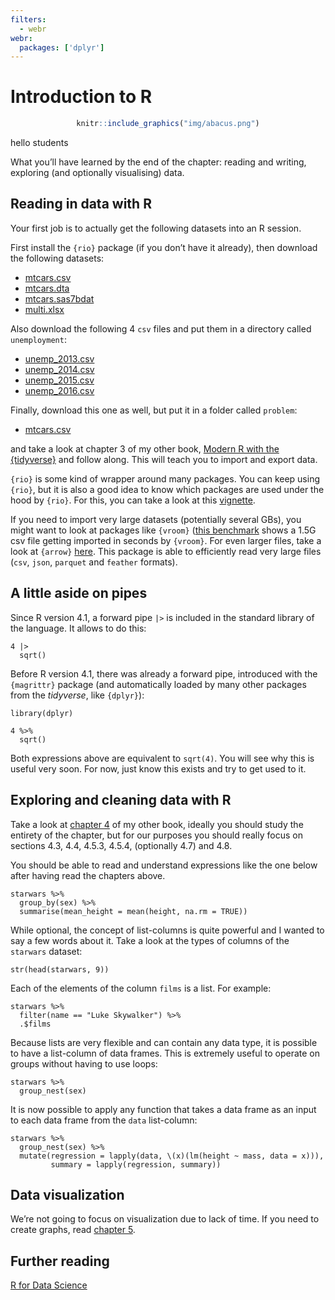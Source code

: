 ```yaml
---
filters:
  - webr
webr:
  packages: ['dplyr']
---
```


# Introduction to R

<div style="text-align:center;">
```r
knitr::include_graphics("img/abacus.png")
```
</div>

hello students

What you'll have learned by the end of the chapter: reading and writing,
exploring (and optionally visualising) data.

## Reading in data with R

Your first job is to actually get the following datasets into an R session.

First install the `{rio}` package (if you don't have it already), then download
the following datasets:

- [mtcars.csv](https://raw.githubusercontent.com/b-rodrigues/modern_R/master/datasets/mtcars.csv)
- [mtcars.dta](https://github.com/b-rodrigues/modern_R/raw/master/datasets/mtcars.dta)
- [mtcars.sas7bdat](https://github.com/b-rodrigues/modern_R/raw/master/datasets/mtcars.sas7bdat)
- [multi.xlsx](https://github.com/b-rodrigues/modern_R/raw/master/datasets/multi.xlsx)

Also download the following 4 `csv` files and put them in a directory called
`unemployment`:

- [unemp_2013.csv](https://raw.githubusercontent.com/b-rodrigues/modern_R/master/datasets/unemployment/unemp_2013.csv)
- [unemp_2014.csv](https://raw.githubusercontent.com/b-rodrigues/modern_R/master/datasets/unemployment/unemp_2014.csv)
- [unemp_2015.csv](https://raw.githubusercontent.com/b-rodrigues/modern_R/master/datasets/unemployment/unemp_2015.csv)
- [unemp_2016.csv](https://raw.githubusercontent.com/b-rodrigues/modern_R/master/datasets/unemployment/unemp_2016.csv)

Finally, download this one as well, but put it in a folder called `problem`:

- [mtcars.csv](https://raw.githubusercontent.com/b-rodrigues/modern_R/master/datasets/problems/mtcars.csv)

and take a look at chapter 3 of my other book, [Modern R with the
{tidyverse}](https://b-rodrigues.github.io/modern_R/reading-and-writing-data.html)
and follow along. This will teach you to import and export data.

`{rio}` is some kind of wrapper around many packages. You can keep using
`{rio}`, but it is also a good idea to know which packages are used under the
hood by `{rio}`. For this, you can take a look at this
[vignette](https://cran.r-project.org/web/packages/rio/vignettes/rio.html).

If you need to import very large datasets (potentially several GBs), you might
want to look at packages like `{vroom}` ([this
benchmark](https://vroom.r-lib.org/articles/benchmarks.html#reading-delimited-files)
shows a 1.5G csv file getting imported in seconds by `{vroom}`. For even larger
files, take a look at `{arrow}` [here](https://arrow.apache.org/docs/r/). This
package is able to efficiently read very large files (`csv`, `json`, `parquet`
and `feather` formats).

## A little aside on pipes

Since R version 4.1, a forward pipe `|>` is included in the standard library of
the language. It allows to do this:

```webr-r

4 |>
  sqrt()

```

Before R version 4.1, there was already a forward pipe, introduced with the
`{magrittr}` package (and automatically loaded by many other packages from the
*tidyverse*, like `{dplyr}`):

```webr-r
library(dplyr)

4 %>%
  sqrt()

```

Both expressions above are equivalent to `sqrt(4)`. You will see why this is
useful very soon. For now, just know this exists and try to get used to it.

## Exploring and cleaning data with R

Take a look at [chapter
4](https://b-rodrigues.github.io/modern_R/descriptive-statistics-and-data-manipulation.html#a-first-taste-of-data-manipulation-with-dplyr)
of my other book, ideally you should study the entirety of the chapter, but for
our purposes you should really focus on sections 4.3, 4.4, 4.5.3, 4.5.4,
(optionally 4.7) and 4.8.

You should be able to read and understand expressions like the one below after having read the chapters above.

```webr-r
starwars %>%
  group_by(sex) %>%
  summarise(mean_height = mean(height, na.rm = TRUE))
```

While optional, the concept of list-columns is quite powerful and I wanted to say a few words about it. Take a look at the types of columns
of the `starwars` dataset:

```webr-r
str(head(starwars, 9))
```

Each of the elements of the column `films` is a list. For example:

```webr-r
starwars %>% 
  filter(name == "Luke Skywalker") %>%  
  .$films
```

Because lists are very flexible and can contain any data type, it is possible to have a list-column of data frames. 
This is extremely useful to operate on groups without having to use loops:

```webr-r
starwars %>% 
  group_nest(sex) 
```

It is now possible to apply any function that takes a data frame as an input to each data frame from the `data` list-column:

```webr-r
starwars %>% 
  group_nest(sex) %>%
  mutate(regression = lapply(data, \(x)(lm(height ~ mass, data = x))),
         summary = lapply(regression, summary)) 
```

## Data visualization

We're not going to focus on visualization due to lack of time. If you need to
create graphs, read [chapter
5](https://b-rodrigues.github.io/modern_R/graphs.html).

## Further reading

[R for Data Science](https://r4ds.had.co.nz/)
